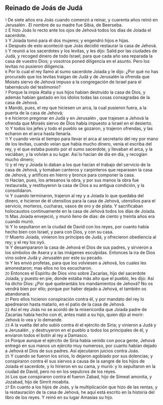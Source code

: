 == Reinado de Joás de Judá ==

{{anchor|1}} <small>1</small> De siete años era Joás cuando comenzó a reinar, y cuarenta años reinó en Jerusalén . El nombre de su madre fue Sibia, de Beerseba.<br>
{{anchor|2}} <small>2</small> E hizo Joás lo recto ante los ojos de Jehová todos los días de Joiada el sacerdote.<br>
{{anchor|3}} <small>3</small> Y Joiada tomó para él dos mujeres; y engendró hijos e hijas.<br>
{{anchor|4}} <small>4</small> Después de esto aconteció que Joás decidió restaurar la casa de Jehová.<br>
{{anchor|5}} <small>5</small> Y reunió a los sacerdotes y los levitas, y les dijo: Salid por las ciudades de Judá, y recoged dinero de todo Israel, para que cada año sea reparada la casa de vuestro Dios; y vosotros poned diligencia en el asunto. Pero los levitas no pusieron diligencia.<br>
{{anchor|6}} <small>6</small> Por lo cual el rey llamó al sumo sacerdote Joiada y le dijo: ¿Por qué no has procurado que los levitas traigan de Judá y de Jerusalén la ofrenda que Moisés siervo de Jehová  impuso a la congregación de Israel para el tabernáculo del testimonio?<br>
{{anchor|7}} <small>7</small> Porque la impía Atalía y sus hijos habían destruído la casa de Dios, y además habían gastado en los ídolos todas las cosas consagradas de la casa de Jehová.<br>
{{anchor|8}} <small>8</small> Mandó, pues, el rey que hiciesen un arca, la cual pusieron fuera, a la puerta de la casa de Jehová;<br>
{{anchor|9}} <small>9</small> e hicieron pregonar en Judá y en Jerusalén , que trajesen a Jehová la ofrenda que Moisés siervo de Dios había impuesto a Israel en el desierto.<br>
{{anchor|10}} <small>10</small> Y todos los jefes y todo el pueblo se gozaron, y trajeron ofrendas, y las echaron en el arca hasta llenarla.<br>
{{anchor|11}} <small>11</small> Y cuando venía el tiempo para llevar el arca al secretario del rey por mano de los levitas, cuando veían que había mucho dinero, venía el escriba del rey, y el que estaba puesto por el sumo sacerdote, y llevaban el arca, y la vaciában, y la volvían a su lugar. Así lo hacían de día en día, y recogían mucho dinero;<br>
{{anchor|12}} <small>12</small> y el rey y Joiada lo daban a los que hacían el trabajo del servicio de la casa de Jehová, y tomaban canteros y carpinteros que reparasen la casa de Jehová, y artífices en hierro y bronce para componer la casa.<br>
{{anchor|13}} <small>13</small> Hacían, pues, los artesanos la obra, y por sus manos la obra fue restaurada, y restituyeron la casa de Dios a su antigua condición, y la consolidaron.<br>
{{anchor|14}} <small>14</small> Y cuando terminaron, trajeron al rey y a Joiada lo que quedaba del dinero, e hicieron de él utensilios para la casa de Jehová, utensilios para el servicio, morteros, cucharas, vasos de oro y de plata. Y sacrificaban holocaustos continuamente en la casa de Jehová todos los días de Joiada.<br>
{{anchor|15}} <small>15</small> Mas Joiada envejeció, y murió lleno de días: de ciento y treinta años era cuando murió.<br>
{{anchor|16}} <small>16</small> Y lo sepultaron en la ciudad de David con los reyes, por cuanto había hecho bien con Israel, y para con Dios, y con su casa.<br>
{{anchor|17}} <small>17</small> Muerto Joiada, vinieron los príncipes de Judá, y ofrecieron obediencia al rey;  y el rey los oyó.<br>
{{anchor|18}} <small>18</small> Y desampararon la casa de Jehová el Dios de sus padres, y sirvieron a los símbolos de Asera y a las imágenes esculpidas. Entonces la ira de Dios vino sobre Judá y Jerusalén  por este su pecado.<br>
{{anchor|19}} <small>19</small> Y les envió profetas, para que los volviesen a Jehová, los cuales les amonestaron; mas ellos no los escucharon.<br>
{{anchor|20}} <small>20</small> Entonces el Espíritu de Dios vino sobre Zacarías, hijo del sacerdote Joiada; y puesto en pie, donde estaba más alto que el pueblo, les dijo: Así ha dicho Dios: ¿Por qué quebrantáis los mandamientos de Jehová?  No os vendrá bien por ello; porque por haber dejado a Jehová, el también os abandonará.<br>
{{anchor|21}} <small>21</small> Pero ellos hicieron conspiración contra él, y por mandato del rey lo apedrearon hasta matarlo, en el patio de la casa de Jehová.<br>
{{anchor|22}} <small>22</small> Así el rey Joás no se acordó de la misericordia que Joiada padre de Zacarías había hecho con él, antes mató a su hijo, quien dijo al morir: Jehová lo vea y lo demande.<br>
{{anchor|23}} <small>23</small> A la vuelta del año subió contra él el ejército de Siria; y vinieron a Judá y a Jerusalén , y destruyeron en el pueblo a todos los principales de él, y enviaron todos el botín al rey a Damasco.<br>
{{anchor|24}} <small>24</small> Porque aunque el ejército de Siria había venido con poca gente, Jehová entregó en sus manos un ejército muy numeroso, por cuanto habían dejado a Jehová el Dios de sus padres. Así ejecutaron juicios contra Joás.<br>
{{anchor|25}} <small>25</small> Y cuando se fueron los sirios, lo dejaron agobiado por sus dolencias; y conspiraron contra él sus siervos a causa de la sangre de los hijos de Joiada el sacerdote, y lo hirieron en su cama, y murió: y lo sepultaron en la ciudad de David, pero no en los sepulcros de los reyes.<br>
{{anchor|26}} <small>26</small> Los que conspiraron contra él fueron Zabad, hijo de Simeat amonita, y Jozabad, hijo de Simrit moabita.<br>
{{anchor|27}} <small>27</small> En cuanto a los hijos de Joás, y la multiplicación que hizo de las rentas, y la restauración de la casa de Jehová, he aquí está escrito en la historia del libro de los reyes. Y reinó en su lugar Amasías su hijo.<br>
